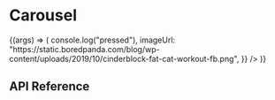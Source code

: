 
<Meta title="Components / CarouselCard" component={CarouselCard} />

# Carousel

<Preview>
  <Story name="CarouselCard" args={{ displayLandscape: false }}>
    {(args) => (
      <CarouselCard
        {...args}
        item={{
          title: "Kitteh Consumes Owner and It Hurt",
          description:
            "This chonk did a big nom on its owner, and now it's full",
          typeInfo: "13 mins",
          typeIcon: "read",
          onPress: () => console.log("pressed"),
          imageUrl:
            "https://static.boredpanda.com/blog/wp-content/uploads/2019/10/cinderblock-fat-cat-workout-fb.png",
        }}
      />
    )}
  </Story>
</Preview>

## API Reference

<Props of={CarouselCard} />
